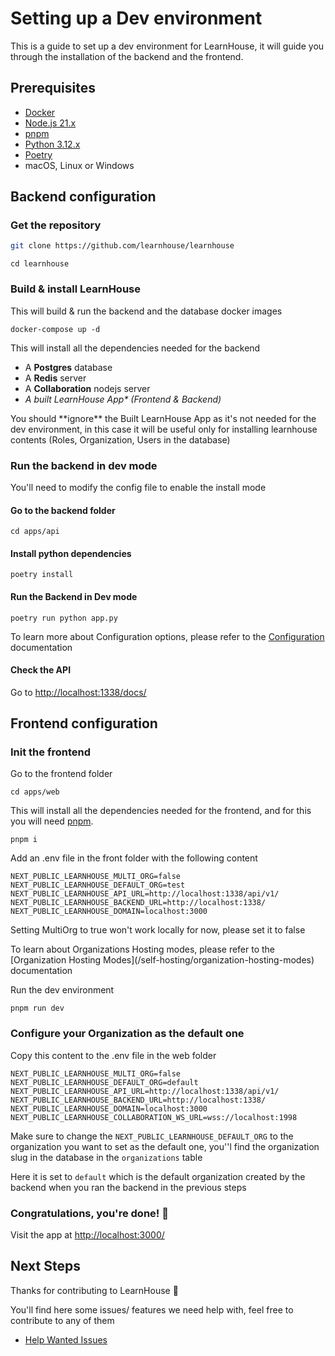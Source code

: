
# Setting up a Dev environment

This is a guide to set up a dev environment for LearnHouse, it will guide you through the installation of the backend and the frontend.

## Prerequisites

- [Docker](https://docs.docker.com/get-docker/)
- [Node.js 21.x](https://nodejs.org/en/download/)
- [pnpm](https://pnpm.io/installation)
- [Python 3.12.x](https://www.python.org/downloads/)
- [Poetry](https://python-poetry.org/docs/)
- macOS, Linux or Windows

## Backend configuration

<Steps>

### Get the repository

```bash copy
git clone https://github.com/learnhouse/learnhouse
```

```shell copy
cd learnhouse
```

### Build & install LearnHouse

This will build & run the backend and the database docker images

```shell copy
docker-compose up -d
```

This will install all the dependencies needed for the backend

- A **Postgres** database
- A **Redis** server
- A **Collaboration** nodejs server
- _A built LearnHouse App\* (Frontend & Backend)_

<Callout type='info'>
You should **ignore** the Built LearnHouse App as it's not needed for the dev environment, in this case it will be useful only for installing learnhouse contents (Roles, Organization, Users in the database)

</Callout>

### Run the backend in dev mode

You'll need to modify the config file to enable the install mode

#### Go to the backend folder

```shell copy
cd apps/api
```

#### Install python dependencies

```shell copy
poetry install
```

#### Run the Backend in Dev mode

```shell copy
poetry run python app.py
```

<Callout type="info">To learn more about Configuration options, please refer to the [Configuration](/self-hosting/configuration) documentation</Callout>

#### Check the API

Go to [http://localhost:1338/docs/](http://localhost:1338/docs/)

</Steps>

## Frontend configuration

<Steps>
 
### Init the frontend

Go to the frontend folder

```shell copy
cd apps/web
```

This will install all the dependencies needed for the frontend, and for this you will need [pnpm](https://pnpm.io/).

```shell copy
pnpm i
```

Add an .env file in the front folder with the following content

```env filename="apps/web/.env" {1-2}
NEXT_PUBLIC_LEARNHOUSE_MULTI_ORG=false
NEXT_PUBLIC_LEARNHOUSE_DEFAULT_ORG=test
NEXT_PUBLIC_LEARNHOUSE_API_URL=http://localhost:1338/api/v1/
NEXT_PUBLIC_LEARNHOUSE_BACKEND_URL=http://localhost:1338/
NEXT_PUBLIC_LEARNHOUSE_DOMAIN=localhost:3000
```

<Callout type="warning">Setting MultiOrg to true won't work locally for now, please set it to false</Callout>

<Callout type="info">
  To learn about Organizations Hosting modes, please refer to the [Organization Hosting Modes](/self-hosting/organization-hosting-modes) documentation
</Callout>

Run the dev environment

```shell copy
pnpm run dev
```

### Configure your Organization as the default one

Copy this content to the .env file in the web folder

```env filename="apps/web/.env" {2}
NEXT_PUBLIC_LEARNHOUSE_MULTI_ORG=false
NEXT_PUBLIC_LEARNHOUSE_DEFAULT_ORG=default
NEXT_PUBLIC_LEARNHOUSE_API_URL=http://localhost:1338/api/v1/
NEXT_PUBLIC_LEARNHOUSE_BACKEND_URL=http://localhost:1338/
NEXT_PUBLIC_LEARNHOUSE_DOMAIN=localhost:3000
NEXT_PUBLIC_LEARNHOUSE_COLLABORATION_WS_URL=wss://localhost:1998
```

Make sure to change the `NEXT_PUBLIC_LEARNHOUSE_DEFAULT_ORG` to the organization you want to set as the default one, you''l find the organization slug in the database in the `organizations` table

Here it is set to `default` which is the default organization created by the backend when you ran the backend in the previous steps

### Congratulations, you're done! 🎉

Visit the app at [http://localhost:3000/](http://localhost:3000/)

</Steps>

## Next Steps

Thanks for contributing to LearnHouse 💟 

You'll find here some issues/ features we need help with, feel free to contribute to any of them 

- [Help Wanted Issues](https://github.com/learnhouse/learnhouse/labels/help%20wanted)

